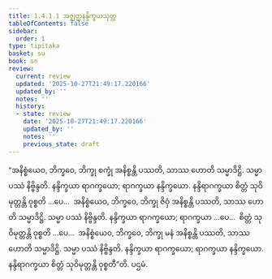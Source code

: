 ```yaml
---
title: 1.4.1.1 အဇ္ဈတ္တနန္ဒိက္ခယသုတ္တ
tableOfContents: false
sidebar:
  order: 1
type: tipitaka
basket: su
book: sn
review:
  current: review
  updated: '2025-10-27T21:49:17.220166'
  updated_by: ''
  notes: ''
  history:
  - state: review
    date: '2025-10-27T21:49:17.220166'
    updated_by: ''
    notes: ''
    previous_state: draft
---
```



<ReviewStatus review={frontmatter.review} showDetails={true} />

<HypothesisAnnotation frontmatter={frontmatter} />

<DynamicBreadcrumb />

<Division number="156" book="sn" e="ch" v="18" p="302">

<Paragraph number="861" book="sn">
“အနိစ္စံယေဝ, ဘိက္ခဝေ, ဘိက္ခု စက္ခုံ အနိစ္စန္တိ ပဿတိ, သာဿ ဟောတိ သမ္မာဒိဋ္ဌိ. သမ္မာ ပဿံ နိဗ္ဗိန္ဒတိ. နန္ဒိက္ခယာ ရာဂက္ခယော; ရာဂက္ခယာ နန္ဒိက္ခယော. နန္ဒိရာဂက္ခယာ စိတ္တံ သုဝိမုတ္တန္တိ ဝုစ္စတိ …ပေ…  အနိစ္စံယေဝ, ဘိက္ခဝေ, ဘိက္ခု ဇိဝှံ အနိစ္စန္တိ ပဿတိ, သာဿ ဟောတိ သမ္မာဒိဋ္ဌိ. သမ္မာ ပဿံ နိဗ္ဗိန္ဒတိ. နန္ဒိက္ခယာ ရာဂက္ခယော; ရာဂက္ခယာ …ပေ…  စိတ္တံ သုဝိမုတ္တန္တိ ဝုစ္စတိ …ပေ…  အနိစ္စံယေဝ, ဘိက္ခဝေ, ဘိက္ခု မနံ အနိစ္စန္တိ ပဿတိ, သာဿ ဟောတိ သမ္မာဒိဋ္ဌိ. သမ္မာ ပဿံ နိဗ္ဗိန္ဒတိ. နန္ဒိက္ခယာ ရာဂက္ခယော; ရာဂက္ခယာ နန္ဒိက္ခယော. နန္ဒိရာဂက္ခယာ စိတ္တံ သုဝိမုတ္တန္တိ ဝုစ္စတီ”တိ.

</Paragraph>
</Division>

<Paragraph number="862" type="center" book="sn">
ပဌမံ.
</Paragraph>